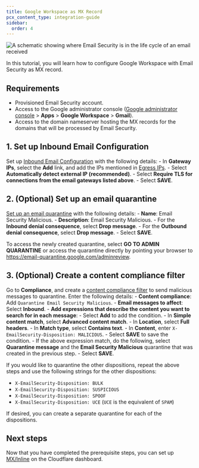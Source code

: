 ```yaml
---
title: Google Workspace as MX Record
pcx_content_type: integration-guide
sidebar:
  order: 4
---
```



![A schematic showing where Email Security is in the life cycle of an email received](src/assets/email-security/Email_Security_Gmail_MX_Inline.png)

In this tutorial, you will learn how to configure Google Workspace with Email Security as MX record.

<Render file="email-security/deployment/mx-deployment-prerequisites"/>

## Requirements

- Provisioned Email Security account.
- Access to the Google administrator console ([Google administrator console](https://admin.google.com/) > **Apps** > **Google Workspace** > **Gmail**).
- Access to the domain nameserver hosting the MX records for the domains that will be processed by Email Security.

## 1. Set up Inbound Email Configuration

Set up [Inbound Email Configuration](https://support.google.com/a/answer/60730?hl=en) with the following details:
    - In **Gateway IPs**, select the **Add** link, and add the IPs mentioned in [Egress IPs](/cloudflare-one/email-security/setup/pre-delivery-deployment/egress-ips/).
    - Select **Automatically detect external IP (recommended)**.
    - Select **Require TLS for connections from the email gateways listed above**.
    - Select **SAVE**.

## 2. (Optional) Set up an email quarantine

[Set up an email quarantine](https://support.google.com/a/answer/6104172?hl=en#:~:text=Sign%20in%20with%20an%20administrator,t%20access%20the%20Admin%20console.&text=Manage%20quarantines.,Click%20Add%20Quarantine.) with the following details:
        - **Name**: Email Security Malicious.
        - **Description**: Email Security Malicious.
        - For the **Inbound denial consequence**, select **Drop message**.
        - For the **Outbound denial consequence**, select **Drop message**.
        - Select **SAVE**.

To access the newly created quarantine, select **GO TO ADMIN QUARANTINE** or access the quarantine directly by pointing your browser to https://email-quarantine.google.com/adminreview.

## 3. (Optional) Create a content compliance filter

Go to **Compliance**, and create a [content compliance filter](https://support.google.com/a/answer/1346934?hl=en#zippy=%2Cstep-go-to-gmail-compliance-settings-in-the-google-admin-console%2Cstep-enter-email-messages-to-affect) to send malicious messages to quarantine. Enter the following details:
    - **Content compliance**: Add `Quarantine Email Security Malicious`.
    - **Email messages to affect**: Select **Inbound**.
    - **Add expressions that describe the content you want to search for in each message**:
        - Select **Add** to add the condition.
        - In **Simple content match**, select **Advanced content match**.
        - In **Location**, select **Full headers**.
        - In **Match type**, select **Contains text**.
        - In **Content**, enter `X-EmailSecurity-Disposition: MALICIOUS`.
        - Select **SAVE** to save the condition.
    - If the above expression match, do the following, select **Quarantine message** and the **Email Security Malicious** quarantine that was created in the previous step.
        - Select **SAVE**.

If you would like to quarantine the other dispositions, repeat the above steps and use the following strings for the other dispositions:

- `X-EmailSecurity-Disposition: BULK`
- `X-EmailSecurity-Disposition: SUSPICIOUS`
- `X-EmailSecurity-Disposition: SPOOF`
- `X-EmailSecurity-Disposition: UCE` (`UCE` is the equivalent of `SPAM`)

If desired, you can create a separate quarantine for each of the dispositions.

## Next steps

Now that you have completed the prerequisite steps, you can set up [MX/Inline](/cloudflare-one/email-security/setup/pre-delivery-deployment/mx-inline-deployment-setup/) on the Cloudflare dashboard.
